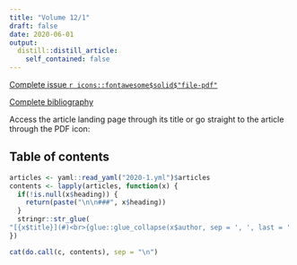 ```yaml
---
title: "Volume 12/1"
draft: false
date: 2020-06-01
output:
  distill::distill_article:
    self_contained: false
---
```


[Complete issue `r icons::fontawesome$solid$"file-pdf"`](RJ-2020-2.pdf)

[Complete bibliography](https://rjournal.github.io/archive/2020-2/index-bib.html)

Access the article landing page through its title or go straight to the article through the PDF icon:

## Table of contents

```r
articles <- yaml::read_yaml("2020-1.yml")$articles
contents <- lapply(articles, function(x) {
  if(!is.null(x$heading)) {
    return(paste("\n\n###", x$heading))
  }
  stringr::str_glue(
"[{x$title}](#)<br>{glue::glue_collapse(x$author, sep = ', ', last = ' and ')} {x$pages[1]}\n\n")
})

cat(do.call(c, contents), sep = "\n")
```

